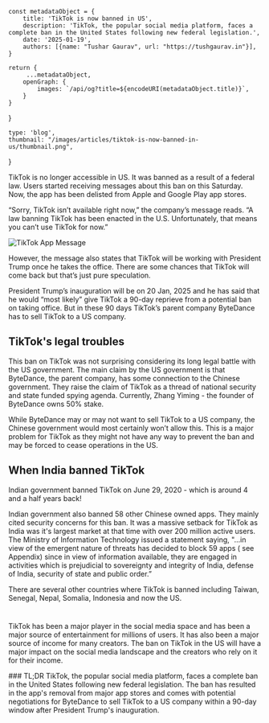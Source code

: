 
    const metadataObject = {
        title: 'TikTok is now banned in US',
        description: 'TikTok, the popular social media platform, faces a complete ban in the United States following new federal legislation.',
        date: '2025-01-19',
        authors: [{name: "Tushar Gaurav", url: "https://tushgaurav.in"}],
    }

    return {
         ...metadataObject,
        openGraph: {
            images: `/api/og?title=${encodeURI(metadataObject.title)}`,
        }
    }
}

    type: 'blog',
    thumbnail: "/images/articles/tiktok-is-now-banned-in-us/thumbnail.png",
}

<Topbar
    thumbnail='/images/articles/tiktok-is-now-banned-in-us/thumbnail.png'
    title="TikTok is now banned in US"
    author='Tushar Gaurav'
    date='2025-01-19'
/>


<Content>

<MainContent>

TikTok is no longer accessible in US. It was banned as a result of a federal law. Users started receiving messages about this ban on this Saturday. Now, the app has been delisted from Apple and Google Play app stores.

“Sorry, TikTok isn’t available right now,” the company’s message reads. “A law banning TikTok has been enacted in the U.S. Unfortunately, that means you can’t use TikTok for now.”

![TikTok App Message](/images/articles/tiktok-is-now-banned-in-us/banned.png)

However, the message also states that TikTok will be working with President Trump once he takes the office. There are some chances that TikTok will come back but that’s just pure speculation.

President Trump’s inauguration will be on 20 Jan, 2025 and he has said that he would “most likely” give TikTok a 90-day reprieve from a potential ban on taking office. But in these 90 days TikTok’s parent company ByteDance has to sell TikTok to a US company.

## TikTok's legal troubles
This ban on TikTok was not surprising considering its long legal battle with the US government. The main claim by the US government is that ByteDance, the parent company, has some connection to the Chinese government. They raise the claim of TikTok as a thread of national security and state funded spying agenda. Currently, Zhang Yiming - the founder of ByteDance owns 50% stake.

While ByteDance may or may not want to sell TikTok to a US company, the Chinese government would most certainly won’t allow this. This is a major problem for TikTok as they might not have any way to prevent the ban and may be forced to cease operations in the US.

## When India banned TikTok
Indian government banned TikTok on June 29, 2020 - which is around 4 and a half years back!

Indian government also banned 58 other Chinese owned apps. They mainly cited security concerns for this ban. It was a massive setback for TikTok as India was it's largest market at that time with over 200 million active users. The Ministry of Information Technology issued a statement saying, "...in view of the emergent nature of threats has decided to block 59 apps ( see Appendix) since in view of information available, they are engaged in activities which is prejudicial to sovereignty and integrity of India, defense of India, security of state and public order.”

There are several other countries where TikTok is banned including Taiwan, Senegal, Nepal, Somalia, Indonesia and now the US.


#
TikTok has been a major player in the social media space and has been a major source of entertainment for millions of users. It has also been a major source of income for many creators. The ban on TikTok in the US will have a major impact on the social media landscape and the creators who rely on it for their income.

</MainContent>

<Tldr>
### TL;DR
TikTok, the popular social media platform, faces a complete ban in the United States following new federal legislation. The ban has resulted in the app's removal from major app stores and comes with potential negotiations for ByteDance to sell TikTok to a US company within a 90-day window after President Trump's inauguration. 

</Tldr>

</Content>

<AuthorCard authorSlug="tushgaurav" />
